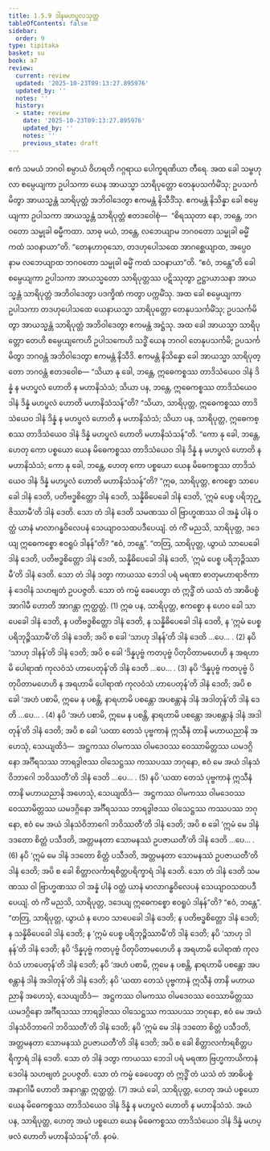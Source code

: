 ```yaml
---
title: 1.5.9 ဒါနမဟပ္ဖလသုတ္တ
tableOfContents: false
sidebar:
  order: 9
type: tipitaka
basket: su
book: a7
review:
  current: review
  updated: '2025-10-23T09:13:27.895976'
  updated_by: ''
  notes: ''
  history:
  - state: review
    date: '2025-10-23T09:13:27.895976'
    updated_by: ''
    notes: ''
    previous_state: draft
---
```



<ReviewStatus review={frontmatter.review} showDetails={true} />

<HypothesisAnnotation frontmatter={frontmatter} />

<DynamicBreadcrumb />

<Division number="52" book="a7" e="ch" v="16" p="441">

<Paragraph number="296" book="a7">
ဧကံ သမယံ ဘဂဝါ စမ္ပာယံ ဝိဟရတိ ဂဂ္ဂရာယ ပေါက္ခရဏိယာ တီရေ. အထ ခေါ သမ္ဗဟုလာ စမ္ပေယျကာ ဥပါသကာ ယေန အာယသ္မာ သာရိပုတ္တော တေနုပသင်္ကမိံသု; ဥပသင်္ကမိတွာ အာယသ္မန္တံ သာရိပုတ္တံ အဘိဝါဒေတွာ ဧကမန္တံ နိသီဒိံသု. ဧကမန္တံ နိသိန္နာ ခေါ စမ္ပေယျကာ ဥပါသကာ အာယသ္မန္တံ သာရိပုတ္တံ ဧတဒဝေါစုံ—  “စိရဿုတာ နော, ဘန္တေ, ဘဂဝတော သမ္မုခါ ဓမ္မီကထာ. သာဓု မယံ, ဘန္တေ, လဘေယျာမ ဘဂဝတော သမ္မုခါ ဓမ္မိံ ကထံ သဝနာယာ”တိ. “တေနဟာဝုသော, တဒဟုပေါသထေ အာဂစ္ဆေယျာထ, အပ္ပေဝ နာမ လဘေယျာထ ဘဂဝတော သမ္မုခါ ဓမ္မိံ ကထံ သဝနာယာ”တိ. “ဧဝံ, ဘန္တေ”တိ ခေါ စမ္ပေယျကာ ဥပါသကာ အာယသ္မတော သာရိပုတ္တဿ ပဋိဿုတွာ ဥဋ္ဌာယာသနာ အာယသ္မန္တံ သာရိပုတ္တံ အဘိဝါဒေတွာ ပဒက္ခိဏံ ကတွာ ပက္ကမိံသု.
</Paragraph>

<Paragraph number="297" book="a7">
အထ ခေါ စမ္ပေယျကာ ဥပါသကာ တဒဟုပေါသထေ ယေနာယသ္မာ သာရိပုတ္တော တေနုပသင်္ကမိံသု; ဥပသင်္ကမိတွာ အာယသ္မန္တံ သာရိပုတ္တံ အဘိဝါဒေတွာ ဧကမန္တံ အဋ္ဌံသု. အထ ခေါ အာယသ္မာ သာရိပုတ္တော တေဟိ စမ္ပေယျကေဟိ ဥပါသကေဟိ သဒ္ဓိံ ယေန ဘဂဝါ တေနုပသင်္ကမိ; ဥပသင်္ကမိတွာ ဘဂဝန္တံ အဘိဝါဒေတွာ ဧကမန္တံ နိသီဒိ. ဧကမန္တံ နိသိန္နော ခေါ အာယသ္မာ သာရိပုတ္တော ဘဂဝန္တံ ဧတဒဝေါစ—
</Paragraph>

<Paragraph number="298" book="a7">
“သိယာ နု ခေါ, ဘန္တေ, ဣဓေကစ္စဿ တာဒိသံယေဝ ဒါနံ ဒိန္နံ န မဟပ္ဖလံ ဟောတိ န မဟာနိသံသံ; သိယာ ပန, ဘန္တေ, ဣဓေကစ္စဿ တာဒိသံယေဝ ဒါနံ ဒိန္နံ မဟပ္ဖလံ ဟောတိ မဟာနိသံသန်”တိ? “သိယာ, သာရိပုတ္တ, ဣဓေကစ္စဿ တာဒိသံယေဝ ဒါနံ ဒိန္နံ န မဟပ္ဖလံ ဟောတိ န မဟာနိသံသံ; သိယာ ပန, သာရိပုတ္တ, ဣဓေကစ္စဿ တာဒိသံယေဝ ဒါနံ ဒိန္နံ မဟပ္ဖလံ ဟောတိ မဟာနိသံသန်”တိ. “ကော နု ခေါ, ဘန္တေ, ဟေတု ကော ပစ္စယော ယေန မိဓေကစ္စဿ တာဒိသံယေဝ ဒါနံ ဒိန္နံ န မဟပ္ဖလံ ဟောတိ န မဟာနိသံသံ; ကော နု ခေါ, ဘန္တေ, ဟေတု ကော ပစ္စယော ယေန မိဓေကစ္စဿ တာဒိသံယေဝ ဒါနံ ဒိန္နံ မဟပ္ဖလံ ဟောတိ မဟာနိသံသန်”တိ?
</Paragraph>

<Paragraph number="299" book="a7">
“ဣဓ, သာရိပုတ္တ, ဧကစ္စော သာပေခေါ ဒါနံ ဒေတိ, ပတိဗဒ္ဓစိတ္တော ဒါနံ ဒေတိ, သန္နိဓိပေခေါ ဒါနံ ဒေတိ, ‘ဣမံ ပေစ္စ ပရိဘုဉ္ဇိဿာမီ’တိ ဒါနံ ဒေတိ. သော တံ ဒါနံ ဒေတိ သမဏဿ ဝါ ဗြာဟ္မဏဿ ဝါ အန္နံ ပါနံ ဝတ္ထံ ယာနံ မာလာဂန္ဓဝိလေပနံ သေယျာဝသထပဒီပေယျံ. တံ ကိံ မညသိ, သာရိပုတ္တ, ဒဒေယျ ဣဓေကစ္စော ဧဝရူပံ ဒါနန်”တိ? “ဧဝံ, ဘန္တေ”.
</Paragraph>

<Paragraph number="300" book="a7">
“တတြ, သာရိပုတ္တ, ယွာယံ သာပေခေါ ဒါနံ ဒေတိ, ပတိဗဒ္ဓစိတ္တော ဒါနံ ဒေတိ, သန္နိဓိပေခေါ ဒါနံ ဒေတိ, ‘ဣမံ ပေစ္စ ပရိဘုဉ္ဇိဿာမီ’တိ ဒါနံ ဒေတိ. သော တံ ဒါနံ ဒတွာ ကာယဿ ဘေဒါ ပရံ မရဏာ စာတုမဟာရာဇိကာနံ ဒေဝါနံ သဟဗျတံ ဥပပဇ္ဇတိ. သော တံ ကမ္မံ ခေပေတွာ တံ ဣဒ္ဓိံ တံ ယသံ တံ အာဓိပစ္စံ အာဂါမီ ဟောတိ အာဂန္တာ ဣတ္ထတ္တံ. (1)
</Paragraph>

<Paragraph number="301" book="a7">
ဣဓ ပန, သာရိပုတ္တ, ဧကစ္စော န ဟေဝ ခေါ သာပေခေါ ဒါနံ ဒေတိ, န ပတိဗဒ္ဓစိတ္တော ဒါနံ ဒေတိ, န သန္နိဓိပေခေါ ဒါနံ ဒေတိ, န ‘ဣမံ ပေစ္စ ပရိဘုဉ္ဇိဿာမီ’တိ ဒါနံ ဒေတိ; အပိ စ ခေါ ‘သာဟု ဒါနန်’တိ ဒါနံ ဒေတိ …ပေ… . (2)
</Paragraph>

<Paragraph number="302" book="a7">
နပိ ‘သာဟု ဒါနန်’တိ ဒါနံ ဒေတိ; အပိ စ ခေါ ‘ဒိန္နပုဗ္ဗံ ကတပုဗ္ဗံ ပိတုပိတာမဟေဟိ န အရဟာမိ ပေါရာဏံ ကုလဝံသံ ဟာပေတုန်’တိ ဒါနံ ဒေတိ …ပေ… . (3)
</Paragraph>

<Paragraph number="303" book="a7">
နပိ ‘ဒိန္နပုဗ္ဗံ ကတပုဗ္ဗံ ပိတုပိတာမဟေဟိ န အရဟာမိ ပေါရာဏံ ကုလဝံသံ ဟာပေတုန်’တိ ဒါနံ ဒေတိ; အပိ စ ခေါ ‘အဟံ ပစာမိ, ဣမေ န ပစန္တိ, နာရဟာမိ ပစန္တော အပစန္တာနံ ဒါနံ အဒါတုန်’တိ ဒါနံ ဒေတိ …ပေ… . (4)
</Paragraph>

<Paragraph number="304" book="a7">
နပိ ‘အဟံ ပစာမိ, ဣမေ န ပစန္တိ, နာရဟာမိ ပစန္တော အပစန္တာနံ ဒါနံ အဒါတုန်’တိ ဒါနံ ဒေတိ; အပိ စ ခေါ ‘ယထာ တေသံ ပုဗ္ဗကာနံ ဣသီနံ တာနိ မဟာယညာနိ အဟေသုံ, သေယျထိဒံ—  အဋ္ဌကဿ ဝါမကဿ ဝါမဒေဝဿ ဝေဿာမိတ္တဿ ယမဒဂ္ဂိနော အင်္ဂီရသဿ ဘာရဒွါဇဿ ဝါသေဋ္ဌဿ ကဿပဿ ဘဂုနော, ဧဝံ မေ အယံ ဒါနသံဝိဘာဂေါ ဘဝိဿတီ’တိ ဒါနံ ဒေတိ …ပေ… . (5)
</Paragraph>

<Paragraph number="305" book="a7">
နပိ ‘ယထာ တေသံ ပုဗ္ဗကာနံ ဣသီနံ တာနိ မဟာယညာနိ အဟေသုံ, သေယျထိဒံ—  အဋ္ဌကဿ ဝါမကဿ ဝါမဒေဝဿ ဝေဿာမိတ္တဿ ယမဒဂ္ဂိနော အင်္ဂီရသဿ ဘာရဒွါဇဿ ဝါသေဋ္ဌဿ ကဿပဿ ဘဂုနော, ဧဝံ မေ အယံ ဒါနသံဝိဘာဂေါ ဘဝိဿတီ’တိ ဒါနံ ဒေတိ; အပိ စ ခေါ ‘ဣမံ မေ ဒါနံ ဒဒတော စိတ္တံ ပသီဒတိ, အတ္တမနတာ သောမနဿံ ဥပဇာယတီ’တိ ဒါနံ ဒေတိ …ပေ… . (6)
</Paragraph>

<Paragraph number="306" book="a7">
နပိ ‘ဣမံ မေ ဒါနံ ဒဒတော စိတ္တံ ပသီဒတိ, အတ္တမနတာ သောမနဿံ ဥပဇာယတီ’တိ ဒါနံ ဒေတိ; အပိ စ ခေါ စိတ္တာလင်္ကာရစိတ္တပရိက္ခာရံ ဒါနံ ဒေတိ. သော တံ ဒါနံ ဒေတိ သမဏဿ ဝါ ဗြာဟ္မဏဿ ဝါ အန္နံ ပါနံ ဝတ္ထံ ယာနံ မာလာဂန္ဓဝိလေပနံ သေယျာဝသထပဒီပေယျံ. တံ ကိံ မညသိ, သာရိပုတ္တ, ဒဒေယျ ဣဓေကစ္စော ဧဝရူပံ ဒါနန်”တိ? “ဧဝံ, ဘန္တေ”.
</Paragraph>

<Paragraph number="307" book="a7">
“တတြ, သာရိပုတ္တ, ယွာယံ န ဟေဝ သာပေခေါ ဒါနံ ဒေတိ; န ပတိဗဒ္ဓစိတ္တော ဒါနံ ဒေတိ; န သန္နိဓိပေခေါ ဒါနံ ဒေတိ; န ‘ဣမံ ပေစ္စ ပရိဘုဉ္ဇိဿာမီ’တိ ဒါနံ ဒေတိ; နပိ ‘သာဟု ဒါနန်’တိ ဒါနံ ဒေတိ; နပိ ‘ဒိန္နပုဗ္ဗံ ကတပုဗ္ဗံ ပိတုပိတာမဟေဟိ န အရဟာမိ ပေါရာဏံ ကုလဝံသံ ဟာပေတုန်’တိ ဒါနံ ဒေတိ; နပိ ‘အဟံ ပစာမိ, ဣမေ န ပစန္တိ, နာရဟာမိ ပစန္တော အပစန္တာနံ ဒါနံ အဒါတုန်’တိ ဒါနံ ဒေတိ; နပိ ‘ယထာ တေသံ ပုဗ္ဗကာနံ ဣသီနံ တာနိ မဟာယညာနိ အဟေသုံ, သေယျထိဒံ—  အဋ္ဌကဿ ဝါမကဿ ဝါမဒေဝဿ ဝေဿာမိတ္တဿ ယမဒဂ္ဂိနော အင်္ဂီရသဿ ဘာရဒွါဇဿ ဝါသေဋ္ဌဿ ကဿပဿ ဘဂုနော, ဧဝံ မေ အယံ ဒါနသံဝိဘာဂေါ ဘဝိဿတီ’တိ ဒါနံ ဒေတိ; နပိ ‘ဣမံ မေ ဒါနံ ဒဒတော စိတ္တံ ပသီဒတိ, အတ္တမနတာ သောမနဿံ ဥပဇာယတီ’တိ ဒါနံ ဒေတိ; အပိ စ ခေါ စိတ္တာလင်္ကာရစိတ္တပရိက္ခာရံ ဒါနံ ဒေတိ. သော တံ ဒါနံ ဒတွာ ကာယဿ ဘေဒါ ပရံ မရဏာ ဗြဟ္မကာယိကာနံ ဒေဝါနံ သဟဗျတံ ဥပပဇ္ဇတိ. သော တံ ကမ္မံ ခေပေတွာ တံ ဣဒ္ဓိံ တံ ယသံ တံ အာဓိပစ္စံ အနာဂါမီ ဟောတိ အနာဂန္တာ ဣတ္ထတ္တံ. (7)
</Paragraph>

<Paragraph number="308" book="a7">
အယံ ခေါ, သာရိပုတ္တ, ဟေတု အယံ ပစ္စယော ယေန မိဓေကစ္စဿ တာဒိသံယေဝ ဒါနံ ဒိန္နံ န မဟပ္ဖလံ ဟောတိ န မဟာနိသံသံ. အယံ ပန, သာရိပုတ္တ, ဟေတု အယံ ပစ္စယော ယေန မိဓေကစ္စဿ တာဒိသံယေဝ ဒါနံ ဒိန္နံ မဟပ္ဖလံ ဟောတိ မဟာနိသံသန်”တိ.

</Paragraph>
</Division>

<Paragraph number="309" type="center" book="a7">
နဝမံ.
</Paragraph>